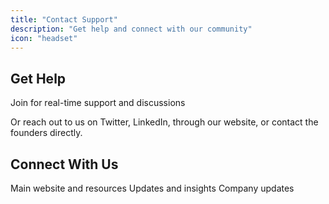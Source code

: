 ```yaml
---
title: "Contact Support"
description: "Get help and connect with our community"
icon: "headset"
---
```


## Get Help

<Card title="Discord Community" icon="discord" href="https://discord.com/invite/KFtqf7j9fs">
  Join for real-time support and discussions
</Card>

Or reach out to us on Twitter, LinkedIn, through our website, or contact the founders directly.

## Connect With Us

<CardGroup cols={3}>
  <Card title="Website" icon="globe" href="https://www.agentbase.sh">
    Main website and resources
  </Card>
  
  <Card title="Twitter/X" icon="x-twitter" href="https://x.com/agentbase_">
    Updates and insights
  </Card>
  
  <Card title="LinkedIn" icon="linkedin" href="https://www.linkedin.com/company/agentbasehq/">
    Company updates
  </Card>
</CardGroup>